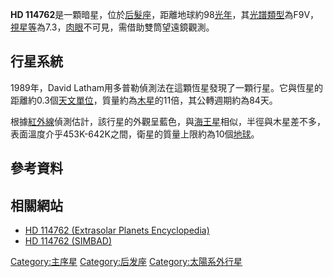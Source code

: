 {{Starbox short 
| name = HD 114762
| epoch = [[J2000.0|J2000.0]] 
| constell = [[后髮座|后髮座]]
| ra = 13<sup>h</sup> 12<sup>m</sup> 20<sup>s</sup> 
| dec = +17° 31' 02"  
| appmag_v = 7.30
| dist_ly = 132.3
| dist_pc = 40.6
| spectral = F9V
| names = BD+18°2700, HIP 64426, SAO 100458 
}}
'''HD 114762'''是一顆暗星，位於[[后髮座|后髮座]]，距離地球約98[[光年|光年]]，其[[恒星光谱分类|光譜類型]]為F9V，[[視星等|視星等]]為7.3，[[肉眼|肉眼]]不可見，需借助雙筒望遠鏡觀測。

==行星系統==
1989年，David Latham用多普勒偵測法在這顆恆星發現了一顆行星。它與恆星的距離約0.3個[[天文單位|天文單位]]，質量約為[[木星|木星]]的11倍，其公轉週期約為84天。

根據[[紅外線|紅外線]]偵測估計，該行星的外觀呈藍色，與[[海王星|海王星]]相似，半徑與木星差不多，表面溫度介乎453K-642K之間，衛星的質量上限約為10個[[地球|地球]]。

{{OrbitboxPlanet begin
| table_ref = <ref>{{cite journal | url=http://www.iop.org/EJ/article/0004-637X/646/1/505/64046.html | author=Butler ''et al.'' | title=Catalog of Nearby Exoplanets | journal=The [[Astrophysical_Journal|Astrophysical Journal]] | volume=646 | issue=1 | pages=505–522 | year=2006 | doi=10.1086/504701 | last2=Wright | first2=J. T. | last3=Marcy | first3=G. W. | last4=Fischer | first4=D. A. | last5=Vogt | first5=S. S. | last6=Tinney | first6=C. G. | last7=Jones | first7=H. R. A. | last8=Carter | first8=B. D. | last9=Johnson | first9=J. A. | bibcode=2006ApJ...646..505B | arxiv=astro-ph/0607493 | access-date=2012-01-27 | archive-date=2009-05-02 | archive-url=https://www.webcitation.org/5gTrfcenD?url=http://www.iop.org/EJ/article/0004-637X/646/1/505/64046.html | dead-url=no }}</ref>}}
{{OrbitboxPlanet
| exoplanet = [[HD_114762_b|b]]
| mass = ≥11.68 ± 0.96
| period = 83.8881 ± 0.0086
| semimajor = 0.363 ± 0.021
| eccentricity = 0.3359 ± 0.0091
}}
{{Orbitbox end}}

==參考資料==
{{reflist}}

== 相關網站 ==
*[https://web.archive.org/web/20060328010101/http://vo.obspm.fr/exoplanetes/encyclo/star.php?st=HD+114762 HD 114762 (Extrasolar Planets Encyclopedia)]
*[http://simbad.u-strasbg.fr/sim-id.pl?protocol=html&Ident=HD+114762 HD 114762 (SIMBAD)]

[[Category:主序星|Category:主序星]]
[[Category:后发座|Category:后发座]]
[[Category:太陽系外行星|Category:太陽系外行星]]
